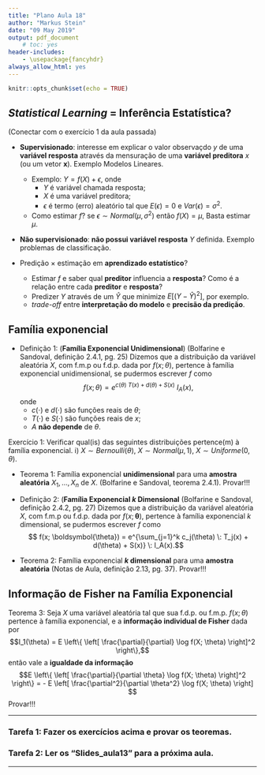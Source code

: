 ```yaml
---
title: "Plano Aula 18"
author: "Markus Stein"
date: "09 May 2019"
output: pdf_document
    # toc: yes
header-includes:
    - \usepackage{fancyhdr}
always_allow_html: yes
---
```

\addtolength{\headheight}{1.0cm} 
\pagestyle{fancyplain} 
\rhead{\includegraphics[height=1.5cm]{/home/markus/Downloads/Logo-40-anos-estatistica.png}} 
\lhead{\includegraphics[height=1.5cm]{/home/markus/Downloads/logoIME60.jpg}} 
\chead{UNIVERSIDADE FEDERAL DO RIO GRANDE DO SUL \\
INSTITUTO DE MATEMÁTICA E ESTATÍSTICA \\
DEPARTAMENTO DE ESTATÍSTICA \\
\vspace{0.3cm}
MAT02023 - INFERÊNCIA A - 2019/1
}
\renewcommand{\headrulewidth}{0pt} 


```r
knitr::opts_chunk$set(echo = TRUE)
```

## *Statistical Learning* = Inferência Estatística? 
(Conectar com o exercício 1 da aula passada)  

* **Supervisionado**: interesse em explicar o valor observaçdo $y$ de uma **variável resposta** através da mensuração de uma **variável preditora** $x$ (ou um vetor $\boldsymbol{x}$). Exemplo Modelos Lineares.
    + Exemplo: $Y = f(X) + \epsilon$, onde 
        + $Y$ é variável chamada resposta;
        + $X$ é uma variável preditora;
        + $\epsilon$ é termo (erro) aleatório tal que $E(\epsilon) = 0$ e $Var(\epsilon)=\sigma^2$.
    + Como estimar $f$? se $\epsilon \sim Normal (\mu, \sigma^2)$ então $f(X) = \mu$, Basta estimar $\mu$.

* **Não supervisionado**: **não possui variável resposta** $Y$ definida. Exemplo problemas de classificação.

* Predição $\times$ estimação em **aprendizado estatístico**?
    + Estimar $f$ e saber qual **preditor** influencia a **resposta**? Como é a relação entre cada **preditor** e **resposta**?
    + Predizer $Y$ através de um $\hat{Y}$ que minimize $E[(Y - \hat{Y})^2]$, por exemplo.
    <!-- ($=\ldots=E[(f(X) - \hat{f}(X))^2]=[f(X) - \hat{f}(X)]^2 + Var(\epsilon)$). -->
    + *trade-off* entre **interpretação do modelo** e **precisão da predição**.
    
    
## Família exponencial 
* Definição 1: (**Família Exponencial Unidimensional**) (Bolfarine e Sandoval, definição 2.4.1, pg. 25) Dizemos que a distribuição da variável aleatória $X$, com f.m.p ou f.d.p. dada por $f(x; \theta)$, pertence à família exponencial unidimensional, se pudermos escrever $f$ como
$$ f(x; \theta) = e^{c(\theta) \: T(x) + d(\theta) + S(x)} \: I_A(x),$$
onde   
    + $c(\cdot)$ e $d(\cdot)$ são funções reais de $\theta$;  
    + $T(\cdot)$ e $S(\cdot)$ são funções reais de $x$;  
    + $A$ **não depende** de $\theta$.   

\vspace{1.0cm}    

Exercício 1: Verificar qual(is) das seguintes distribuições pertence(m) à família exponencial. i) $X \sim Bernoulli(\theta)$, $X \sim Normal(\mu, 1)$, $X \sim Uniforme(0, \theta)$.   

\vspace{1.0cm}

* Teorema 1: Família exponencial **unidimensional** para uma **amostra aleatória** $X_1, \ldots, X_n$ de $X$. (Bolfarine e Sandoval, teorema 2.4.1). Provar!!!

\vspace{1.0cm}

* Definição 2: (**Família Exponencial $k$ Dimensional** (Bolfarine e Sandoval, definição 2.4.2, pg. 27)  Dizemos que a distribuição da variável aleatória $X$, com f.m.p ou f.d.p. dada por $f(x; \boldsymbol{\theta})$, pertence à família exponencial $k$ dimensional, se pudermos escrever $f$ como
$$ f(x; \boldsymbol{\theta}) = e^{\sum_{j=1}^k c_j(\theta) \: T_j(x) + d(\theta) + S(x)} \: I_A(x).$$ 

\vspace{1.0cm}

* Teorema 2: Família exponencial **$k$ dimensional** para uma **amostra aleatória** (Notas de Aula, definição 2.13, pg. 37). Provar!!!

\vspace{1.0cm}

## Informação de Fisher na Família Exponencial
Teorema 3: Seja $X$ uma variável aleatória tal que sua f.d.p. ou f.m.p. $f(x; \theta)$ pertence à família exponencial, e a **informação individual de Fisher** dada por 
$$I_1(\theta) = E \left\{ \left[ \frac{\partial}{\partial} \log f(X; \theta) \right]^2 \right\},$$
então vale a **igualdade da informação**
$$E \left\{ \left[ \frac{\partial}{\partial \theta} \log f(X; \theta) \right]^2 \right\} = - E \left[ \frac{\partial^2}{\partial \theta^2} \log f(X; \theta) \right] $$
Provar!!!

\vspace{1.0cm}

<!-- ## logistic regression -->
<!-- ### Credit score -->
<!-- ### disease mapping: Accommodating the ecological fallacy in desease mappping in the absence of individual exposures... Stats in Medicine   -->
<!-- * Bovine Viral Diarrhoea Virus (BVDV) in Dairy Cattle: AMatched Case–Control Study   -->




<!-- * Different approaches? Complex sample approach? profile likelihood? -->

<!-- primeira área faltou: -->
<!-- * casos multiparamétricos -->
<!-- * amostragem sem reposição??? -->
<!-- \vspace{2.5cm} -->

***
### Tarefa 1:  Fazer os exercícios acima e provar os teoremas.

### Tarefa 2: Ler os "Slides_aula13" para a próxima aula.
<!-- Cite diferenças (vantagens ou disvantagens) dos estimadores Bayesianos em relação ao estimador de máxima verossimilhança quanto:   -->
<!-- a. a estimação do parâmetro de interesse $\theta$.   -->
<!-- b. a comunicação/interpretação dos resultados?   -->
<!-- c. a estimação de $g(\theta)$.   -->

<!-- Qual a diferença entre **estimação** e **previsão**? Qual o objetivo de cada problema? Cite exemplos.   -->

<!-- Discuta uma abordagem frequentista para predição/previsão de futuras observações. Cite uma vantagem/desvantagem em relação ao método Bayesiano.   -->

<!-- Qual o melhor estimador pontual Bayesiano?   -->

<!-- Exercícios priori de Jeffreys  dos slides -->

<!-- Exercício (Uso sequencial do Teorema de Bayes) Estamos analisando o número de acidentes em uma rodovia $X$. Podemos considerar que essa variável segue uma distribuição Poisson de taxa $\lambda$. Vamos supor ainda que a distribuição *a priori* para $\lambda$ é dada por $\lambda \sim Gama(\alpha; \beta) $. Registra-se o número de acidentes em 10 dias consecutivos, $X_{11}, \ldots, X_10$ i.i.d de $X$: -->
<!-- a. encontre a distribuição *a posteriori* para $\lambda$, $\pi(\lambda \vert \boldsymbol{x})$.   -->
<!-- b. Suponha que são registrados o número de acidentes em mais 5 dias $\boldsymbol{X^*} = X^*_1,\ldots, X^*_5$. Encontre a distribuição *a posteriori* de $\lambda$ dado $\boldsymbol{x^*}$, $\pi(\lambda \vert \boldsymbol{x^*})$.  -->

<!-- Exercício invariância, encontrar $g(\theta)$   -->
***

<!-- Os gráficos abaixo comparam todas as distribuições disponíveis para $X_1, \ldots, X_n$ da $Bernoulli(p)$ (ou $X$ da $Binomial(n, p)$) com *priori* $Beta(\alpha, \beta)$ em três situações: -->

<!-- 1. Amostragem de tamanho $n=10$ da distribuição $Bernoulli(p)$ e distribuição *a priori* $Beta(1, 1)$. Suponha que estamos interessados em predizer a probabilidade de $m=10$ novas observações. -->
<!-- ```{r, fig.height = 8, fig.width = 4, out.width = '60%'} -->
<!-- library(LearnBayes) -->
<!-- library(VGAM) -->
<!-- ###### prior parameters -->
<!-- a <- 1 -->
<!-- b <- 1 -->
<!-- #### Data -->
<!-- n <- 10 -->
<!-- x <- 1 -->
<!-- ###### Prior Distribution -->
<!-- theta <- seq(0, 1, length = 100) -->
<!-- hx <- dbeta(theta, a,b) -->
<!-- layout(matrix(c(1,2,3,3,4,5), 3, 2, byrow = TRUE)) -->
<!-- plot(theta, hx, type = "l" ,xlab = "Theta", ylab = "pdf", -->
<!-- main = "Prior distribution ") -->
<!-- ####### Posterior distribution -->
<!-- post <- dbeta(theta, a+x, b+n-x) -->
<!-- plot(theta, post, type = "l",xlab="Theta", ylab="pdf", -->
<!-- main="Posterior distribution") -->
<!-- ### Likelihood Function -->
<!-- likelihood<-choose(n,x)*theta^(x)*(1-theta)^(n-x) -->
<!-- plot(theta, likelihood, type="l", xlab="Theta", ylab="likelihood", -->
<!-- main="Likelihood function") -->
<!-- ##### Prior Predictive -->
<!-- prior.pred <- 1 -->
<!-- m <- 10 -->
<!-- y <- 0:m -->
<!-- for (i in 1:(m+1)){ -->
<!-- prior.pred[i] = dbetabinom.ab(y[i], m, a,b) -->
<!-- } -->
<!-- plot(y, prior.pred, xlab="Number of diseased people", ylab="pmf", -->
<!-- main="Prior prediction") -->
<!-- ####### Posterior Predictive -->
<!-- pos.pred <- 1 -->
<!-- y <- 0:m -->
<!-- m <- 10 -->
<!-- for (i in 1:(m+1)){ -->
<!-- pos.pred[i] = dbetabinom.ab(y[i], m, x+a,b+n-x) -->
<!-- } -->
<!-- plot(y, pos.pred, xlab="Number of diseased people", ylab="pmf", -->
<!-- main="Posterior Prediction") -->
<!-- ``` -->

<!-- \pagebreak -->
<!-- 2. Amostragem de tamanho $n=10$ da distribuição $Bernoulli(p)$ e distribuição *a priori* $Beta(3, 2)$. Suponha que estamos interessados em predizer a probabilidade de $m=10$ novas observações. -->
<!-- ```{r, fig.height = 8, fig.width = 4, out.width = '60%', echo=F} -->
<!-- library(LearnBayes) -->
<!-- library(VGAM) -->
<!-- ###### prior parameters -->
<!-- a <- 3 -->
<!-- b <- 2 -->
<!-- #### Data -->
<!-- n <- 10 -->
<!-- x <- 1 -->
<!-- ###### Prior Distribution -->
<!-- theta <- seq(0, 1, length = 100) -->
<!-- hx <- dbeta(theta, a,b) -->
<!-- layout(matrix(c(1,2,3,3,4,5), 3, 2, byrow = TRUE)) -->
<!-- plot(theta, hx, type = "l" ,xlab = "Theta", ylab = "pdf", -->
<!-- main = "Prior distribution ") -->
<!-- ####### Posterior distribution -->
<!-- post <- dbeta(theta, a+x, b+n-x) -->
<!-- plot(theta, post, type = "l",xlab="Theta", ylab="pdf", -->
<!-- main="Posterior distribution") -->
<!-- ### Likelihood Function -->
<!-- likelihood<-choose(n,x)*theta^(x)*(1-theta)^(n-x) -->
<!-- plot(theta, likelihood, type="l", xlab="Theta", ylab="likelihood", -->
<!-- main="Likelihood function") -->
<!-- ##### Prior Predictive -->
<!-- prior.pred <- 1 -->
<!-- m <- 10 -->
<!-- y <- 0:m -->
<!-- for (i in 1:(m+1)){ -->
<!-- prior.pred[i] = dbetabinom.ab(y[i], m, a,b) -->
<!-- } -->
<!-- plot(y, prior.pred, xlab="NUmber of diseased people", ylab="pmf", -->
<!-- main="Prior prediction") -->
<!-- ####### Posterior Predictive -->
<!-- pos.pred <- 1 -->
<!-- y <- 0:m -->
<!-- m <- 10 -->
<!-- for (i in 1:(m+1)){ -->
<!-- pos.pred[i] = dbetabinom.ab(y[i], m, x+a,b+n-x) -->
<!-- } -->
<!-- plot(y, pos.pred, xlab="Number of diseased people", ylab="pmf", -->
<!-- main="Posterior Prediction") -->
<!-- ``` -->

<!-- \pagebreak -->
<!-- 3. Amostragem de tamanho $n=100$ da distribuição $Bernoulli(p)$ e distribuição *a priori* $Beta(3, 2)$. Suponha que estamos interessados em predizer a probabilidade de $m=100$ novas observações. -->
<!-- ```{r, fig.height = 8, fig.width = 4, out.width = '60%', echo=F} -->
<!-- library(LearnBayes) -->
<!-- library(VGAM) -->
<!-- ###### prior parameters -->
<!-- a <- 3 -->
<!-- b <- 2 -->
<!-- #### Data -->
<!-- n <- 100 -->
<!-- x <- 10 -->
<!-- ###### Prior Distribution -->
<!-- theta <- seq(0, 1, length = 100) -->
<!-- hx <- dbeta(theta, a,b) -->
<!-- layout(matrix(c(1,2,3,3,4,5), 3, 2, byrow = TRUE)) -->
<!-- plot(theta, hx, type = "l" ,xlab = "Theta", ylab = "pdf", -->
<!-- main = "Prior distribution ") -->
<!-- ####### Posterior distribution -->
<!-- post <- dbeta(theta, a+x, b+n-x) -->
<!-- plot(theta, post, type = "l",xlab="Theta", ylab="pdf", -->
<!-- main="Posterior distribution") -->
<!-- ### Likelihood Function -->
<!-- likelihood<-choose(n,x)*theta^(x)*(1-theta)^(n-x) -->
<!-- plot(theta, likelihood, type="l", xlab="Theta", ylab="likelihood", -->
<!-- main="Likelihood function") -->
<!-- ##### Prior Predictive -->
<!-- prior.pred <- 1 -->
<!-- m <- 100 -->
<!-- y <- 0:m -->
<!-- for (i in 1:(m+1)){ -->
<!-- prior.pred[i] = dbetabinom.ab(y[i], m, a,b) -->
<!-- } -->
<!-- plot(y, prior.pred, xlab="NUmber of diseased people", ylab="pmf", -->
<!-- main="Prior prediction") -->
<!-- ####### Posterior Predictive -->
<!-- pos.pred <- 1 -->
<!-- y <- 0:m -->
<!-- m <- 100 -->
<!-- for (i in 1:(m+1)){ -->
<!-- pos.pred[i] = dbetabinom.ab(y[i], m, x+a,b+n-x) -->
<!-- } -->
<!-- plot(y, pos.pred, xlab="Number of diseased people", ylab="pmf", -->
<!-- main="Posterior Prediction") -->
<!-- ``` -->


